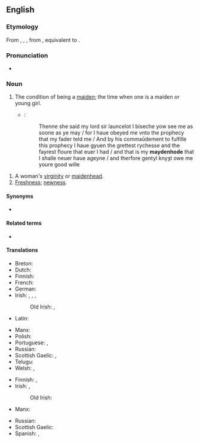==English==

===Etymology===
From {{inh|en|enm|maydenhode}}, {{m|enm|meidenhod}}, {{m|enm|maȝdenhad}}, from {{inh|en|ang|mæġdenhād|t=maidenhood}}, equivalent to {{af|en|maiden|-hood}}.

===Pronunciation===
* {{a|UK}} {{IPA|/ˈmeɪd(ə)nhʊd/|lang=en}}

===Noun===
{{en-noun|~}}

# {{lb|en|uncountable}} The condition of being a [[maiden]]; the time when one is a maiden or young girl.
#* {{RQ:Mlry MrtDrthr|13.3|2|XI|iij}}:
#*: Thenne she said my lord sir launcelot I biseche yow see me as soone as ye may / for I haue obeyed me vnto the prophecy that my fader teld me / And by his commaūdement to fulfille this prophecy I haue gyuen the grettest rychesse and the fayrest floure that euer I had / and that is my '''maydenhode''' that I shalle neuer haue ageyne / and therfore gentyl knyȝt owe me youre good wille
<!--Prior quote:#*:I have gyven the the grettyst ryches and the fayryst floure that ever I had, and that is my '''maydynhode''' that I shall never have agayne – and therefore, jantyll knyght, owghe me youre good wyll.-->
# A woman's [[virginity]] or [[maidenhead]].
# [[freshness|Freshness]]; [[newness]].

====Synonyms====
* {{l|en|maidhood}}

====Related terms====
* {{l|en|maidenhead}}

====Translations====
{{trans-top|condition of being maiden}}
* Breton: {{t|br|gwerc'hted}}
* Dutch: {{t+|nl|maagdelijkheid}}
* Finnish: {{t+|fi|neitsyys}}
* French: {{t+|fr|virginité}}
* German: {{t+|de|Jungfräulichkeit|f}}
* Irish: {{t|ga|iníonacht|f}}, {{t|ga|iníonas|m}}, {{t|ga|iníonas|m}}, {{t|ga|maighdeanas|m}}
*: Old Irish: {{t|sga|ingenas|m}}, {{t|sga|maigdenas|m}}
* Latin: {{t|la|virginitās|f}}
{{trans-mid}}
* Manx: {{t|gv|moidynys|f}}
* Polish: {{t+|pl|dziewictwo|n}}
* Portuguese: {{t|pt|donzelice|f}}, {{t|pt|donzelia|f}}
* Russian: {{t+|ru|деви́чество|n}}
* Scottish Gaelic: {{t|gd|òigheachd|f}}, {{t|gd|maighdeannas|m}}
* Telugu: {{t+|te|కన్నెరికము}}
* Welsh: {{t|cy|gwyryfdod|m}}, {{t|cy|morwyndod|m}}
{{trans-bottom}}

{{trans-top|maidenhead}}
* Finnish: {{t+|fi|neitsyys}}, {{t+|fi|immenkalvo}}
* Irish: {{t|ga|maighdeanas|m}}, {{t|ga|ócht|f}}
*: Old Irish: {{t|sga|maigdenas|m}}
* Manx: {{t|gv|moidynys|f}}
{{trans-mid}}
* Russian: {{t+|ru|де́вственность|f}}
* Scottish Gaelic: {{t|gd|maighdeannas|m}}
* Spanish: {{t+|es|virginidad}}, {{t|es|doncellez|f}}
{{trans-bottom}}